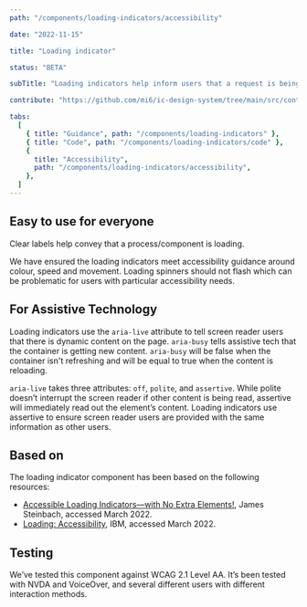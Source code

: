 ```yaml
---
path: "/components/loading-indicators/accessibility"

date: "2022-11-15"

title: "Loading indicator"

status: "BETA"

subTitle: "Loading indicators help inform users that a request is being processed. Circular and linear indicators provide flexibility in design."

contribute: "https://github.com/mi6/ic-design-system/tree/main/src/content/structured/components/loading-indicators"

tabs:
  [
    { title: "Guidance", path: "/components/loading-indicators" },
    { title: "Code", path: "/components/loading-indicators/code" },
    {
      title: "Accessibility",
      path: "/components/loading-indicators/accessibility",
    },
  ]
---
```


## Easy to use for everyone

Clear labels help convey that a process/component is loading.

We have ensured the loading indicators meet accessibility guidance around colour, speed and movement. Loading spinners should not flash which can be problematic for users with particular accessibility needs.

## For Assistive Technology

Loading indicators use the `aria-live` attribute to tell screen reader users that there is dynamic content on the page. `aria-busy` tells assistive tech that the container is getting new content. `aria-busy` will be false when the container isn't refreshing and will be equal to true when the content is reloading.

`aria-live` takes three attributes: `off`, `polite`, and `assertive`. While polite doesn’t interrupt the screen reader if other content is being read, assertive will immediately read out the element’s content. Loading indicators use assertive to ensure screen reader users are provided with the same information as other users.

## Based on

The loading indicator component has been based on the following resources:

- [Accessible Loading Indicators—with No Extra Elements!](https://dockyard.com/blog/2020/03/02/accessible-loading-indicatorswith-no-extra-elements), James Steinbach, accessed March 2022.
- [Loading: Accessibility](https://carbondesignsystem.com/components/loading/accessibility/), IBM, accessed March 2022.

## Testing

We’ve tested this component against WCAG 2.1 Level AA. It’s been tested with NVDA and VoiceOver, and several different users with different interaction methods.
